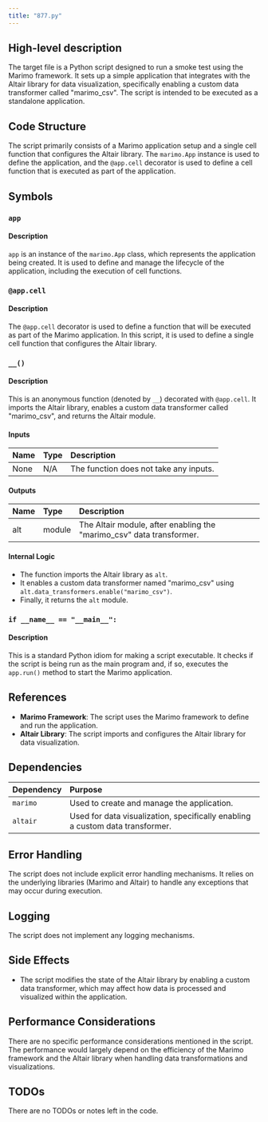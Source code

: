 ```yaml
---
title: "877.py"
---
```


## High-level description
The target file is a Python script designed to run a smoke test using the Marimo framework. It sets up a simple application that integrates with the Altair library for data visualization, specifically enabling a custom data transformer called "marimo_csv". The script is intended to be executed as a standalone application.

## Code Structure
The script primarily consists of a Marimo application setup and a single cell function that configures the Altair library. The `marimo.App` instance is used to define the application, and the `@app.cell` decorator is used to define a cell function that is executed as part of the application.

## Symbols

### `app`
#### Description
`app` is an instance of the `marimo.App` class, which represents the application being created. It is used to define and manage the lifecycle of the application, including the execution of cell functions.

### `@app.cell`
#### Description
The `@app.cell` decorator is used to define a function that will be executed as part of the Marimo application. In this script, it is used to define a single cell function that configures the Altair library.

### `__()`
#### Description
This is an anonymous function (denoted by `__`) decorated with `@app.cell`. It imports the Altair library, enables a custom data transformer called "marimo_csv", and returns the Altair module.

#### Inputs
| Name | Type | Description |
|:-----|:-----|:------------|
| None | N/A  | The function does not take any inputs. |

#### Outputs
| Name | Type | Description |
|:-----|:-----|:------------|
| alt | module | The Altair module, after enabling the "marimo_csv" data transformer. |

#### Internal Logic
- The function imports the Altair library as `alt`.
- It enables a custom data transformer named "marimo_csv" using `alt.data_transformers.enable("marimo_csv")`.
- Finally, it returns the `alt` module.

### `if __name__ == "__main__":`
#### Description
This is a standard Python idiom for making a script executable. It checks if the script is being run as the main program and, if so, executes the `app.run()` method to start the Marimo application.

## References
- **Marimo Framework**: The script uses the Marimo framework to define and run the application.
- **Altair Library**: The script imports and configures the Altair library for data visualization.

## Dependencies
| Dependency | Purpose |
|:-----------|:--------|
| `marimo`   | Used to create and manage the application. |
| `altair`   | Used for data visualization, specifically enabling a custom data transformer. |

## Error Handling
The script does not include explicit error handling mechanisms. It relies on the underlying libraries (Marimo and Altair) to handle any exceptions that may occur during execution.

## Logging
The script does not implement any logging mechanisms.

## Side Effects
- The script modifies the state of the Altair library by enabling a custom data transformer, which may affect how data is processed and visualized within the application.

## Performance Considerations
There are no specific performance considerations mentioned in the script. The performance would largely depend on the efficiency of the Marimo framework and the Altair library when handling data transformations and visualizations.

## TODOs
There are no TODOs or notes left in the code.